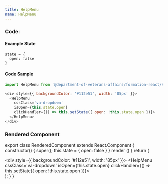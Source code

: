 ```yaml
---
title: HelpMenu
name: HelpMenu
---
```



### Code:

#### Example State
```
state = {
  open: false
}
```

#### Code Sample
```javascript
import HelpMenu from '@department-of-veterans-affairs/formation-react/HelpMenu'

<div style={{ backgroundColor: '#112e51', width: '85px' }}>
  <HelpMenu
    cssClass='va-dropdown'
    isOpen={this.state.open}
    clickHandler={() => this.setState({ open: !this.state.open })}>
  </HelpMenu>
</div>
```

### Rendered Component

export class RenderedComponent extends React.Component {
  constructor() {
    super();
    this.state = {
      open: false
    }
  }
  render () {
    return (
      <div className="rendered-component">
        <div style={{ backgroundColor: '#112e51', width: '85px' }}>
          <HelpMenu
            cssClass='va-dropdown'
            isOpen={this.state.open}
            clickHandler={() => this.setState({ open: !this.state.open })}>
          </HelpMenu>
        </div>
      </div>
    );
  }
}

<RenderedComponent />
